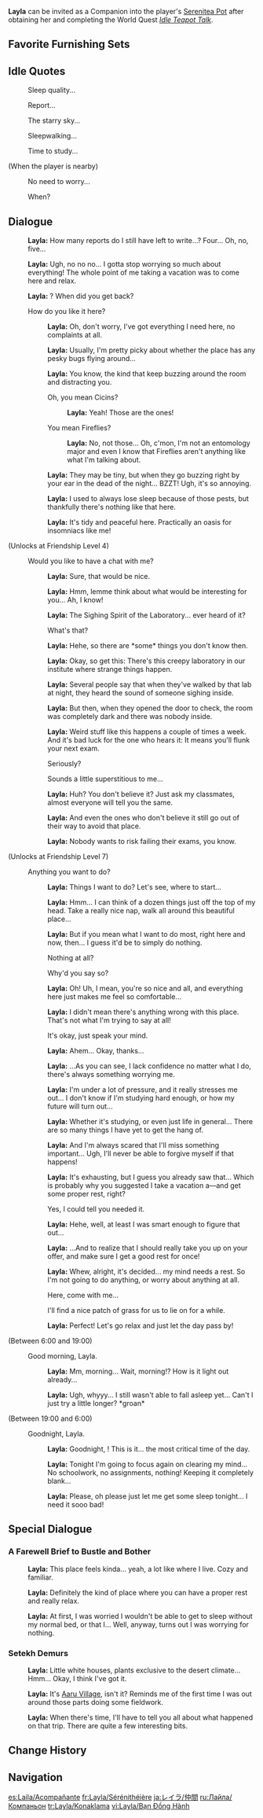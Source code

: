 {{CharacterTabs}}
{{Furnishing Infobox
|title          = Layla
|id             = 368159
|image          = Character Layla Thumb.png
|category       = Companion
|subcategory    = Companion
|quality        = 4
|adeptal_energy = 300
|load           = 1200
|description    = Character In-Residence
}}
'''Layla''' can be invited as a Companion into the player's [[Serenitea Pot]] after obtaining her and completing the World Quest ''[[Idle Teapot Talk]]''.

==Favorite Furnishing Sets==
{{HousingCompanion|favorite}}
{{Companion Favors Table}}

==Idle Quotes==
{{Dialogue Start}}
: {{DIcon|Idle}} Sleep quality...
: {{DIcon|Idle}} Report...
: {{DIcon|Idle}} The starry sky...
: {{DIcon|Idle}} Sleepwalking...
: {{DIcon|Idle}} Time to study...

;(When the player is nearby)
: {{DIcon|Idle}} No need to worry...
: {{DIcon|Idle}} When?
{{Dialogue End}}

==Dialogue==
{{Dialogue Start}}
:{{A|vo layla mimitomo hello 01.ogg}} '''Layla:''' How many reports do I still have left to write...? Four... Oh, no, five...
:{{A|vo layla mimitomo hello 02.ogg}} '''Layla:''' Ugh, no no no... I gotta stop worrying so much about everything! The whole point of me taking a vacation was to come here and relax.
:{{A|vo layla mimitomo hello 03.ogg}} '''Layla:''' {{Traveler}}? When did you get back?
:{{DIcon}} How do you like it here?
::{{A|vo layla mimitomo friendship1 01.ogg}} '''Layla:''' Oh, don't worry, I've got everything I need here, no complaints at all.
::{{A|vo layla mimitomo friendship1 02.ogg}} '''Layla:''' Usually, I'm pretty picky about whether the place has any pesky bugs flying around...
::{{A|vo layla mimitomo friendship1 03.ogg}} '''Layla:''' You know, the kind that keep buzzing around the room and distracting you.
::{{DIcon}} Oh, you mean Cicins?
:::{{A|vo layla mimitomo friendship1 04a.ogg}} '''Layla:''' Yeah! Those are the ones!
::{{DIcon}} You mean Fireflies?
:::{{A|vo layla mimitomo friendship1 04b.ogg}} '''Layla:''' No, not those... Oh, c'mon, I'm not an entomology major and even I know that Fireflies aren't anything like what I'm talking about.
::{{A|vo layla mimitomo friendship1 05.ogg}} '''Layla:''' They may be tiny, but when they go buzzing right by your ear in the dead of the night... BZZT! Ugh, it's so annoying.
::{{A|vo layla mimitomo friendship1 06.ogg}} '''Layla:''' I used to always lose sleep because of those pests, but thankfully there's nothing like that here.
::{{A|vo layla mimitomo friendship1 07.ogg}} '''Layla:''' It's tidy and peaceful here. Practically an oasis for insomniacs like me!
;(Unlocks at Friendship Level 4)
:{{DIcon}} Would you like to have a chat with me?
::{{A|vo layla mimitomo friendship2 01.ogg}} '''Layla:''' Sure, that would be nice.
::{{A|vo layla mimitomo friendship2 02.ogg}} '''Layla:''' Hmm, lemme think about what would be interesting for you... Ah, I know!
::{{A|vo layla mimitomo friendship2 03.ogg}} '''Layla:''' The Sighing Spirit of the Laboratory... ever heard of it?
::{{DIcon}} What's that?
::{{A|vo layla mimitomo friendship2 04.ogg}} '''Layla:''' Hehe, so there are *some* things you don't know then.
::{{A|vo layla mimitomo friendship2 05.ogg}} '''Layla:''' Okay, so get this: There's this creepy laboratory in our institute where strange things happen.
::{{A|vo layla mimitomo friendship2 06.ogg}} '''Layla:''' Several people say that when they've walked by that lab at night, they heard the sound of someone sighing inside.
::{{A|vo layla mimitomo friendship2 07.ogg}} '''Layla:''' But then, when they opened the door to check, the room was completely dark and there was nobody inside.
::{{A|vo layla mimitomo friendship2 08.ogg}} '''Layla:''' Weird stuff like this happens a couple of times a week. And it's bad luck for the one who hears it: It means you'll flunk your next exam.
::{{DIcon}} Seriously?
::{{DIcon}} Sounds a little superstitious to me...
::{{A|vo layla mimitomo friendship2 09.ogg}} '''Layla:''' Huh? You don't believe it? Just ask my classmates, almost everyone will tell you the same.
::{{A|vo layla mimitomo friendship2 10.ogg}} '''Layla:''' And even the ones who don't believe it still go out of their way to avoid that place.
::{{A|vo layla mimitomo friendship2 11.ogg}} '''Layla:''' Nobody wants to risk failing their exams, you know.
;(Unlocks at Friendship Level 7)
:{{DIcon}} Anything you want to do?
::{{A|vo layla mimitomo friendship3 01.ogg}} '''Layla:''' Things I want to do? Let's see, where to start...
::{{A|vo layla mimitomo friendship3 02.ogg}} '''Layla:''' Hmm... I can think of a dozen things just off the top of my head. Take a really nice nap, walk all around this beautiful place...
::{{A|vo layla mimitomo friendship3 03.ogg}} '''Layla:''' But if you mean what I want to do most, right here and now, then... I guess it'd be to simply do nothing.
::{{DIcon}} Nothing at all?
::{{DIcon}} Why'd you say so?
::{{A|vo layla mimitomo friendship3 04.ogg}} '''Layla:''' Oh! Uh, I mean, you're so nice and all, and everything here just makes me feel so comfortable...
::{{A|vo layla mimitomo friendship3 05.ogg}} '''Layla:''' I didn't mean there's anything wrong with this place. That's not what I'm trying to say at all!
::{{DIcon}} It's okay, just speak your mind.
::{{A|vo layla mimitomo friendship3 06.ogg}} '''Layla:''' Ahem... Okay, thanks...
::{{A|vo layla mimitomo friendship3 07.ogg}} '''Layla:''' ...As you can see, I lack confidence no matter what I do, there's always something worrying me.
::{{A|vo layla mimitomo friendship3 08.ogg}} '''Layla:''' I'm under a lot of pressure, and it really stresses me out... I don't know if I'm studying hard enough, or how my future will turn out...
::{{A|vo layla mimitomo friendship3 09.ogg}} '''Layla:''' Whether it's studying, or even just life in general... There are so many things I have yet to get the hang of.
::{{A|vo layla mimitomo friendship3 10.ogg}} '''Layla:''' And I'm always scared that I'll miss something important... Ugh, I'll never be able to forgive myself if that happens!
::{{A|vo layla mimitomo friendship3 11.ogg}} '''Layla:''' It's exhausting, but I guess you already saw that... Which is probably why you suggested I take a vacation a&mdash;and get some proper rest, right?
::{{DIcon}} Yes, I could tell you needed it.
::{{A|vo layla mimitomo friendship3 12.ogg}} '''Layla:''' Hehe, well, at least I was smart enough to figure that out...
::{{A|vo layla mimitomo friendship3 13.ogg}} '''Layla:''' ...And to realize that I should really take you up on your offer, and make sure I get a good rest for once!
::{{A|vo layla mimitomo friendship3 14.ogg}} '''Layla:''' Whew, alright, it's decided... my mind needs a rest. So I'm not going to do anything, or worry about anything at all.
::{{DIcon}} Here, come with me...
::{{DIcon}} I'll find a nice patch of grass for us to lie on for a while.
::{{A|vo layla mimitomo friendship3 15.ogg}} '''Layla:''' Perfect! Let's go relax and just let the day pass by!
;<nowiki>(Between 6:00 and 19:00)</nowiki>
:{{DIcon}} Good morning, Layla.
::{{A|vo layla mimitomo morning 01.ogg}} '''Layla:''' Mm, morning... Wait, morning!? How is it light out already...
::{{A|vo layla mimitomo morning 02.ogg}} '''Layla:''' Ugh, whyyy... I still wasn't able to fall asleep yet... Can't I just try a little longer? *groan*
;<nowiki>(Between 19:00 and 6:00)</nowiki>
:{{DIcon}} Goodnight, Layla.
::{{A|vo layla mimitomo night 01.ogg}} '''Layla:''' Goodnight, {{Traveler}}! This is it... the most critical time of the day.
::{{A|vo layla mimitomo night 02.ogg}} '''Layla:''' Tonight I'm going to focus again on clearing my mind... No schoolwork, no assignments, nothing! Keeping it completely blank...
::{{A|vo layla mimitomo night 03.ogg}} '''Layla:''' Please, oh please just let me get some sleep tonight... I need it sooo bad!
{{Dialogue End}}

==Special Dialogue==
{{HousingCompanion|special}}

===A Farewell Brief to Bustle and Bother===
{{Dialogue Start}}
:{{A|vo mimitomo xm layla bedroom 01.ogg}} '''Layla:''' This place feels kinda... yeah, a lot like where I live. Cozy and familiar.
:{{A|vo mimitomo xm layla bedroom 02.ogg}} '''Layla:''' Definitely the kind of place where you can have a proper rest and really relax.
:{{A|vo mimitomo xm layla bedroom 03.ogg}} '''Layla:''' At first, I was worried I wouldn't be able to get to sleep without my normal bed, or that I... Well, anyway, turns out I was worrying for nothing.
{{Dialogue End}}

===Setekh Demurs===
{{Dialogue Start}}
:{{A|vo mimitomo xm layla aaruvillageext 01.ogg}} '''Layla:''' Little white houses, plants exclusive to the desert climate... Hmm... Okay, I think I've got it.
:{{A|vo mimitomo xm layla aaruvillageext 02.ogg}} '''Layla:''' It's [[Aaru Village]], isn't it? Reminds me of the first time I was out around those parts doing some fieldwork.
:{{A|vo mimitomo xm layla aaruvillageext 03.ogg}} '''Layla:''' When there's time, I'll have to tell you all about what happened on that trip. There are quite a few interesting bits.
{{Dialogue End}}

==Change History==
{{Change History|3.2}}

==Navigation==
{{Furnishing Navbox/Living|Companion}}

[[es:Laila/Acompañante]]
[[fr:Layla/Sérénithéière]]
[[ja:レイラ/仲間]]
[[ru:Лайла/Компаньон]]
[[tr:Layla/Konaklama]]
[[vi:Layla/Bạn Đồng Hành]]